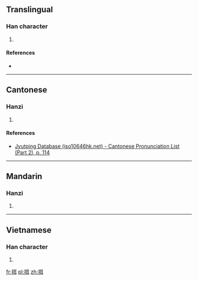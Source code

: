 ==Translingual==

===Han character===
{{Han char|rn=64|rad=手|as=06|sn=9|four=51040|canj=QSJ|ids=⿰扌耳}}

# {{defn|Han|sort=手06}}

====References====
* {{Han ref|kx=0431.090|dkj=12066|hdz=31867.010|uh=6315|ud=25365|bh=CEE4|bd=52964}}

----

==Cantonese==

===Hanzi===
{{yue-hanzi|jyut=[[dip3]]|y=dip3}}

# {{defn|lang=yue|sort=手06}}

====References====
* [http://www.iso10646hk.net/jp/document/download.jsp Jyutping Database (iso10646hk.net) - Cantonese Pronunciation List (Part 2), p. 114]

----

==Mandarin==

===Hanzi===
{{cmn-hanzi|pin=[[dié]] ([[die2]])|wg=tieh<sup>2</sup>}}

# {{defn|lang=cmn|sort=手06}}

----

==Vietnamese==

===Han character===
{{vi-hantu|[[nhẹ]], [[nhĩ]]|rs=手06}}

# {{defn|lang=vi|sort=手06}}

[[fr:挕]]
[[pl:挕]]
[[zh:挕]]